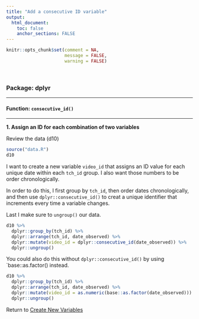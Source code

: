 ```yaml
---
title: "Add a consecutive ID variable"
output: 
  html_document:
    toc: false
    anchor_sections: FALSE
---
```


```r
knitr::opts_chunk$set(comment = NA,
                      message = FALSE,
                      warning = FALSE)
```

<br>

### Package: dplyr

---

#### Function: `consecutive_id()`

---


**1\. Assign an ID for each combination of two variables**

Review the data (d10)

```r

source("data.R")
d10

```

I want to create a new variable `video_id` that assigns an ID value for each unique date within each `tch_id` group. I also want those numbers to be order chronologically.

In order to do this, I first group by `tch_id`, then order dates chronologically, and then use `dplyr::consecutive_id()` to creat a unique identifier that increments every time a variable changes.

Last I make sure to `ungroup()` our data.

```r

d10 %>%
  dplyr::group_by(tch_id) %>%
  dplyr::arrange(tch_id, date_observed) %>%
  dplyr::mutate(video_id = dplyr::consecutive_id(date_observed)) %>%
  dplyr::ungroup()

```

You could also do this without `dplyr::consecutive_id()` by using `base::as.factor() instead.

```r

d10 %>%
  dplyr::group_by(tch_id) %>%
  dplyr::arrange(tch_id, date_observed) %>%
  dplyr::mutate(video_id = as.numeric(base::as.factor(date_observed))) %>%
  dplyr::ungroup()

```



Return to [Create New Variables](https://github.com/Cghlewis/data-wrangling-functions/wiki/Create New Variables)
